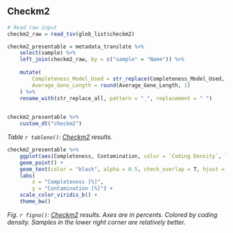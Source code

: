 ## Checkm2

```r





# Read raw input
checkm2_raw = read_tsv(glob_list$checkm2)

checkm2_presentable = metadata_translate %>%
    select(sample) %>%
    left_join(checkm2_raw, by = c("sample" = "Name")) %>%
    
    mutate(
        Completeness_Model_Used = str_replace(Completeness_Model_Used, "Neural Network", "NN"),
        Average_Gene_Length = round(Average_Gene_Length, 1)
    ) %>%
    rename_with(str_replace_all, pattern = "_", replacement = " ")
    

checkm2_presentable %>%
    custom_dt("checkm2")


```

*Table `r tableno()`: [Checkm2](https://github.com/chklovski/CheckM2) results. *



```r

checkm2_presentable %>%
    ggplot(aes(Completeness, Contamination, color = `Coding Density`, label = sample)) +
    geom_point() +
    geom_text(color = "black", alpha = 0.5, check_overlap = T, hjust = 0, vjust = 0, size = 2.5) +
    labs(
        x = "Completeness [%]",
        y = "Contamination [%]") +
    scale_color_viridis_b() +
    theme_bw()

```



*Fig. `r figno()`: [Checkm2](https://github.com/chklovski/CheckM2) results. Axes are in percents. Colored by coding density. Samples in the lower right corner are relatively better.*




